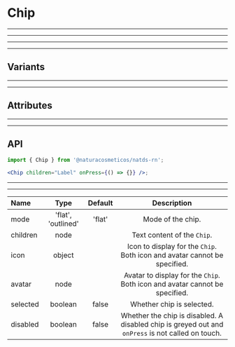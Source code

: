 
# Chip

---

---

---

---

## Variants

<Provider theme={themes.natura.light}>
  <ComponentWithLabel componentList={variants} />
</Provider>

---

---

## Attributes

<Provider theme={themes.natura.light}>
  <ComponentWithLabel componentList={attributes} />
</Provider>

---

---

## API

```jsx highlight-line="2"
import { Chip } from '@naturacosmeticos/natds-rn';

<Chip children="Label" onPress={() => {}} />;
```

---

---

| Name     |        Type        | Default |                                            Description                                            |
| :------- | :----------------: | :-----: | :-----------------------------------------------------------------------------------------------: |
| mode     | 'flat', 'outlined' | 'flat'  |                                         Mode of the chip.                                         |
| children |        node        |         |                                    Text content of the `Chip`.                                    |
| icon     |       object       |         |             Icon to display for the `Chip`. Both icon and avatar cannot be specified.             |
| avatar   |        node        |         |            Avatar to display for the `Chip`. Both icon and avatar cannot be specified.            |
| selected |      boolean       |  false  |                                     Whether chip is selected.                                     |
| disabled |      boolean       |  false  | Whether the chip is disabled. A disabled chip is greyed out and `onPress` is not called on touch. |
